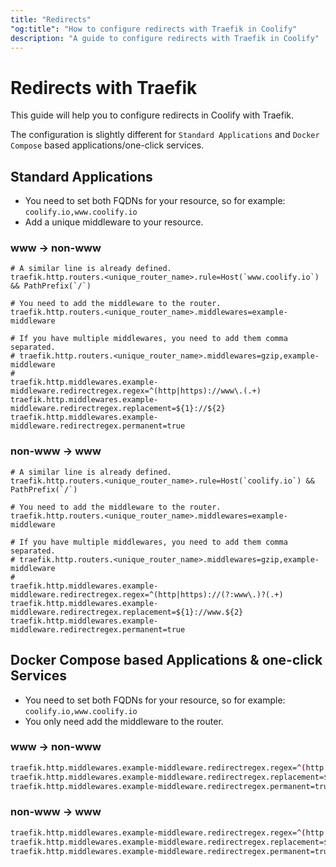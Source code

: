 ```yaml
---
title: "Redirects"
"og:title": "How to configure redirects with Traefik in Coolify"
description: "A guide to configure redirects with Traefik in Coolify"
---
```


# Redirects with Traefik

This guide will help you to configure redirects in Coolify with Traefik.

The configuration is slightly different for `Standard Applications` and `Docker Compose` based applications/one-click services.

## Standard Applications

- You need to set both FQDNs for your resource, so for example: `coolify.io,www.coolify.io`
- Add a unique middleware to your resource.

### www -> non-www

```bash{4,8-10}
# A similar line is already defined.
traefik.http.routers.<unique_router_name>.rule=Host(`www.coolify.io`) && PathPrefix(`/`)

# You need to add the middleware to the router.
traefik.http.routers.<unique_router_name>.middlewares=example-middleware

# If you have multiple middlewares, you need to add them comma separated.
# traefik.http.routers.<unique_router_name>.middlewares=gzip,example-middleware
#
traefik.http.middlewares.example-middleware.redirectregex.regex=^(http|https)://www\.(.+)
traefik.http.middlewares.example-middleware.redirectregex.replacement=${1}://${2}
traefik.http.middlewares.example-middleware.redirectregex.permanent=true
```

### non-www -> www

```bash{4,8-10}
# A similar line is already defined.
traefik.http.routers.<unique_router_name>.rule=Host(`coolify.io`) && PathPrefix(`/`)

# You need to add the middleware to the router.
traefik.http.routers.<unique_router_name>.middlewares=example-middleware

# If you have multiple middlewares, you need to add them comma separated.
# traefik.http.routers.<unique_router_name>.middlewares=gzip,example-middleware
#
traefik.http.middlewares.example-middleware.redirectregex.regex=^(http|https)://(?:www\.)?(.+)
traefik.http.middlewares.example-middleware.redirectregex.replacement=${1}://www.${2}
traefik.http.middlewares.example-middleware.redirectregex.permanent=true
```

## Docker Compose based Applications & one-click Services

- You need to set both FQDNs for your resource, so for example: `coolify.io,www.coolify.io`
- You only need add the middleware to the router.

### www -> non-www

```bash
traefik.http.middlewares.example-middleware.redirectregex.regex=^(http|https)://www\.(.+)
traefik.http.middlewares.example-middleware.redirectregex.replacement=${1}://${2}
traefik.http.middlewares.example-middleware.redirectregex.permanent=true
```

### non-www -> www

```bash
traefik.http.middlewares.example-middleware.redirectregex.regex=^(http|https)://(?:www\.)?(.+)
traefik.http.middlewares.example-middleware.redirectregex.replacement=${1}://www.${2}
traefik.http.middlewares.example-middleware.redirectregex.permanent=true
```
